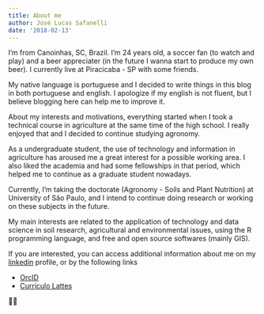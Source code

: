 ```yaml
---
title: About me
author: José Lucas Safanelli
date: '2018-02-13'
---
```


I'm from Canoinhas, SC, Brazil. I'm 24 years old, a soccer fan (to watch and play) and a beer appreciater (in the future I wanna start to produce my own beer). I currently live at Piracicaba - SP with some friends.

My native language is portuguese and I decided to write things in this blog in both portuguese and english. I apologize if my english is not fluent, but I believe blogging here can help me to improve it.

About my interests and motivations, everything started when I took a technical course in agriculture at the same time of the high school. I really enjoyed that and I decided to continue studying agronomy.

As a undergraduate student, the use of technology and information in agriculture has aroused me a great interest for a possible working area. I also liked the academia and had some fellowships in that period, which helped me to continue as a graduate student nowadays.

Currently, I'm taking the doctorate (Agronomy - Soils and Plant Nutrition) at University of São Paulo, and I intend to continue doing research or working on these subjects in the future.

My main interests are related to the application of technology and data science in soil research, agricultural and environmental issues, using the R programming language, and free and open source softwares (mainly GIS).

If you are interested, you can access additional information about me on my [linkedin](https://www.linkedin.com/in/joselucassafanelli) profile, or by the following links

+ [OrcID](http://orcid.org/0000-0001-5410-5762)
+ [Currículo Lattes](http://lattes.cnpq.br/0464981449599291)


&#128077;&#127995;
